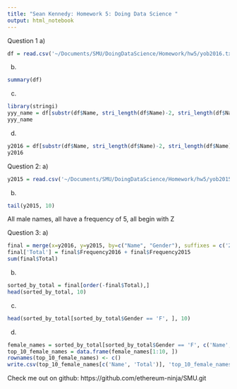```yaml
---
title: "Sean Kennedy: Homework 5: Doing Data Science "
output: html_notebook
---
```


Question 1
a)
```r
df = read.csv('~/Documents/SMU/DoingDataScience/Homework/hw5/yob2016.txt', sep=';', fill=TRUE, col.names = c('Name', 'Gender', 'Frequency'))
```

b)
```r
summary(df)
```
c)
```r
library(stringi)
yyy_name = df[substr(df$Name, stri_length(df$Name)-2, stri_length(df$Name)) == 'yyy',]
yyy_name
```
d)
```r
y2016 = df[substr(df$Name, stri_length(df$Name)-2, stri_length(df$Name)) != 'yyy',]
y2016
```

Question 2:
a)
```r
y2015 = read.csv('~/Documents/SMU/DoingDataScience/Homework/hw5/yob2015.txt', sep=',', fill=TRUE, col.names = c('Name', 'Gender', 'Frequency'))
```
b)
```r
tail(y2015, 10)
```
All male names, all have a frequency of 5, all begin with Z

Question 3:
a)
```r
final = merge(x=y2016, y=y2015, by=c("Name", "Gender"), suffixes = c('2016', '2015'))
final['Total'] = final$Frequency2016 + final$Frequency2015
sum(final$Total)
```
b)
```r
sorted_by_total = final[order(-final$Total),]
head(sorted_by_total, 10)
```
c)
```r
head(sorted_by_total[sorted_by_total$Gender == 'F', ], 10)

```
d)
```r
female_names = sorted_by_total[sorted_by_total$Gender == 'F', c('Name', 'Total')]
top_10_female_names = data.frame(female_names[1:10, ])
rownames(top_10_female_names) <- c()
write.csv(top_10_female_names[c('Name', 'Total')], 'top_10_female_names', row.names = FALSE)
```

Check me out on github:
https://github.com/ethereum-ninja/SMU.git

